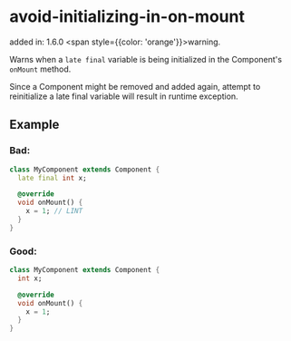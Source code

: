 # avoid-initializing-in-on-mount
added in: 1.6.0 <span style={{color: 'orange'}}>warning</span>.

Warns when a `late final` variable is being initialized in the Component's `onMount` method.

Since a Component might be removed and added again, attempt to reinitialize a late final variable will result in runtime exception.

## Example
### Bad:
```dart
class MyComponent extends Component {
  late final int x;

  @override
  void onMount() {
    x = 1; // LINT
  }
}
```
### Good:
```dart
class MyComponent extends Component {
  int x;

  @override
  void onMount() {
    x = 1;
  }
}
```
